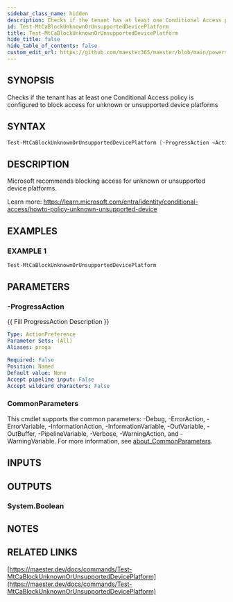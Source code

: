 ```yaml
---
sidebar_class_name: hidden
description: Checks if the tenant has at least one Conditional Access policy is configured to block access for unknown or unsupported device platforms
id: Test-MtCaBlockUnknownOrUnsupportedDevicePlatform
title: Test-MtCaBlockUnknownOrUnsupportedDevicePlatform
hide_title: false
hide_table_of_contents: false
custom_edit_url: https://github.com/maester365/maester/blob/main/powershell/public/Test-MtCaBlockUnknownOrUnsupportedDevicePlatform.ps1
---
```


## SYNOPSIS

Checks if the tenant has at least one Conditional Access policy is configured to block access for unknown or unsupported device platforms

## SYNTAX

```powershell
Test-MtCaBlockUnknownOrUnsupportedDevicePlatform [-ProgressAction <ActionPreference>] [<CommonParameters>]
```

## DESCRIPTION

Microsoft recommends blocking access for unknown or unsupported device platforms.

Learn more:
https://learn.microsoft.com/entra/identity/conditional-access/howto-policy-unknown-unsupported-device

## EXAMPLES

### EXAMPLE 1

```powershell
Test-MtCaBlockUnknownOrUnsupportedDevicePlatform
```

## PARAMETERS

### -ProgressAction

\{\{ Fill ProgressAction Description \}\}

```yaml
Type: ActionPreference
Parameter Sets: (All)
Aliases: proga

Required: False
Position: Named
Default value: None
Accept pipeline input: False
Accept wildcard characters: False
```

### CommonParameters

This cmdlet supports the common parameters: -Debug, -ErrorAction, -ErrorVariable, -InformationAction, -InformationVariable, -OutVariable, -OutBuffer, -PipelineVariable, -Verbose, -WarningAction, and -WarningVariable. For more information, see [about_CommonParameters](http://go.microsoft.com/fwlink/?LinkID=113216).

## INPUTS

## OUTPUTS

### System.Boolean

## NOTES

## RELATED LINKS

[https://maester.dev/docs/commands/Test-MtCaBlockUnknownOrUnsupportedDevicePlatform](https://maester.dev/docs/commands/Test-MtCaBlockUnknownOrUnsupportedDevicePlatform)
